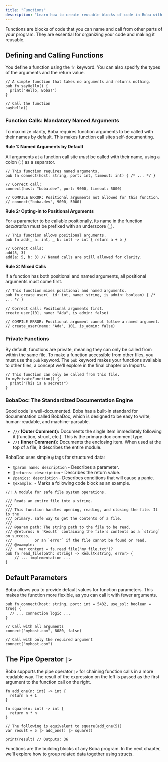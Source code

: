 ```yaml
---
title: "Functions"
description: "Learn how to create reusable blocks of code in Boba with functions."
---
```


Functions are blocks of code that you can name and call from other parts of your program. They are essential for organizing your code and making it reusable.

## Defining and Calling Functions

You define a function using the `fn` keyword. You can also specify the types of the arguments and the return value.

```boba
// A simple function that takes no arguments and returns nothing.
pub fn sayHello() {
  print("Hello, Boba!")
}

// Call the function
sayHello()
```

### Function Calls: Mandatory Named Arguments

To maximize clarity, Boba requires function arguments to be called with their names by default. This makes function call sites self-documenting.

**Rule 1: Named Arguments by Default**

All arguments at a function call site _must_ be called with their name, using a colon (`:`) as a separator.

```boba
// This function requires named arguments.
pub fn connect(host: string, port: int, timeout: int) { /* ... */ }

// Correct call:
connect(host: "boba.dev", port: 9000, timeout: 5000)

// COMPILE ERROR: Positional arguments not allowed for this function.
// connect("boba.dev", 9000, 5000)
```

**Rule 2: Opting-in to Positional Arguments**

For a parameter to be callable positionally, its name in the function _declaration_ must be prefixed with an underscore (`_`).

```boba
// This function allows positional arguments.
pub fn add(_ a: int, _ b: int) -> int { return a + b }

// Correct calls:
add(5, 3)
add(a: 5, b: 3) // Named calls are still allowed for clarity.
```

**Rule 3: Mixed Calls**

If a function has both positional and named arguments, all positional arguments must come first.

```boba
// This function mixes positional and named arguments.
pub fn create_user(_ id: int, name: string, is_admin: boolean) { /* ... */ }

// Correct call: Positional arguments first.
create_user(101, name: "Ada", is_admin: false)

// COMPILE ERROR: Positional argument cannot follow a named argument.
// create_user(name: "Ada", 101, is_admin: false)
```

### Private Functions

By default, functions are private, meaning they can only be called from within the same file. To make a function accessible from other files, you must use the `pub` keyword. The `pub` keyword makes your functions available to other files, a concept we'll explore in the final chapter on Imports.

```boba
// This function can only be called from this file.
fn myPrivateFunction() {
  print("This is a secret!")
}
```

### BobaDoc: The Standardized Documentation Engine

Good code is well-documented. Boba has a built-in standard for documentation called BobaDoc, which is designed to be easy to write, human-readable, and machine-parsable.

-   **`///` (Outer Comment):** Documents the single item immediately following it (function, struct, etc.). This is the primary doc comment type.
-   **`//!` (Inner Comment):** Documents the enclosing item. When used at the top of a file, it describes the entire module.

BobaDoc uses simple `@` tags for structured data:

-   `@param name: description` - Describes a parameter.
-   `@returns: description` - Describes the return value.
-   `@panics: description` - Describes conditions that will cause a panic.
-   `@example:` - Marks a following code block as an example.

```boba
//! A module for safe file system operations.

/// Reads an entire file into a string.
///
/// This function handles opening, reading, and closing the file. It is the
/// primary, safe way to get the contents of a file.
///
/// @param path: The string path to the file to be read.
/// @returns: A `Result` containing the file's contents as a `string` on success,
///          or an `error` if the file cannot be found or read.
/// @example:
///   var content = fs.read_file("my_file.txt")?
pub fn read_file(path: string) -> Result<string, error> {
    // ... implementation ...
}
```

## Default Parameters

Boba allows you to provide default values for function parameters. This makes the function more flexible, as you can call it with fewer arguments.

```boba
pub fn connect(host: string, port: int = 5432, use_ssl: boolean = true) {
  // ... connection logic ...
}

// Call with all arguments
connect("myhost.com", 8080, false)

// Call with only the required argument
connect("myhost.com")
```

## The Pipe Operator `|>`

Boba supports the pipe operator `|>` for chaining function calls in a more readable way. The result of the expression on the left is passed as the first argument to the function call on the right.

```boba
fn add_one(n: int) -> int {
  return n + 1
}

fn square(n: int) -> int {
  return n * n
}

// The following is equivalent to square(add_one(5))
var result = 5 |> add_one() |> square()

print(result) // Outputs: 36
```

Functions are the building blocks of any Boba program. In the next chapter, we'll explore how to group related data together using structs.

